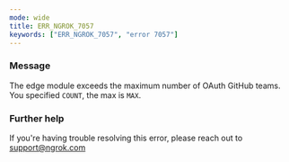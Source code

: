 ```yaml
---
mode: wide
title: ERR_NGROK_7057
keywords: ["ERR_NGROK_7057", "error 7057"]
---
```


### Message

The edge module exceeds the maximum number of OAuth GitHub teams. You specified `COUNT`, the max is `MAX`.

### Further help

If you're having trouble resolving this error, please reach out to [support@ngrok.com](mailto:support@ngrok.com?subject=Help%20with%20ERR_NGROK_7057)
